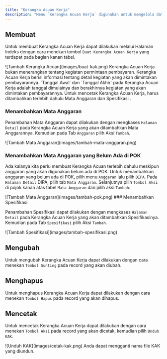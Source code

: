 ```yaml
---
title: "Kerangka Acuan Kerja"
description: "Menu `Kerangka Acuan Kerja` digunakan untuk mengelola data Kerangka Acuan Kerja. Kerangka Acuan Kerja digunakan sebagai dasar untuk melakukan kegiatan yang akan dimintakan pembayarannya."
---
```


## Membuat

Untuk membuat Kerangka Acuan Kerja dapat dilakukan melalui Halaman Indeks dengan cara menekan tombol `Buat Kerangka Acuan Kerja` yang terdapat pada bagian kanan tabel.

<Frame caption="Tampilan Menambahkan Kerangka Acuan">
    ![Tambah Kerangka Acuan](images/buat-kak.png)
</Frame>


<Warning>
    Kerangka Acuan Kerja bukan menerangkan tentang kegiatan permintaan pembayaran. Kerangka Acuan Kerja berisi informasi tentang detail kegiatan yang akan dimintakan pembayarannya.
</Warning>

<Tip>
    `Tanggal Awal` dan `Tanggal Akhir` pada Kerangka Acuan Kerja adalah tanggal dimulainya dan berakhirnya kegiatan yang akan dimintakan pembayarannya.
</Tip>

<Warning>
    Untuk mencetak Kerangka Acuan Kerja, harus ditambahkan terlebih dahulu Mata Anggaran dan Spesifikasi .
</Warning>

### Menambahkan Mata Anggaran

Penambahan Mata Anggaran dapat dilakukan dengan mengkases `Halaman Detail` pada Kerangka Acuan Kerja yang akan ditambahkan Mata Anggarannya. Kemudian pada Tab `Anggaran` pilih Aksi `Tambah`.
<Frame caption="Tampilan Menambahkan Mata Anggaran">
    ![Tambah Mata Anggaran](images/tambah-mata-anggaran.png)
</Frame>

### Menambahkan Mata Anggaran yang Belum Ada di POK

Ada kalanya kita perlu membuat Kerangka Acuan terlebih dahulu meskipun anggaran yang akan digunakan belum ada di POK. Untuk menambahkan anggaran yang belum ada di POK, pilih menu `Anggaran` lalu pilih `DIPA`. Pada `Halaman Detail` DIPA, pilih tab `Mata Anggaran`. Selanjutnya pilih `Tombol Aksi` di pojok kanan atas tabel `Mata Anggaran` dan pilih aksi `Tambah`. 
<Frame caption="Tampilan Menambahkan Mata Anggaran yang belum ada di POK">
    ![Tambah Mata Anggaran](images/tambah-pok.png)
</Frame>
### Menambahkan Spesifikasi

Penambahan Spesifikasi dapat dilakukan dengan mengkases `Halaman Detail` pada Kerangka Acuan Kerja yang akan ditambahkan Spesifikasinya. Kemudian pada Tab `Spesifikasi` pilih Aksi `Tambah`.
<Frame caption="Tampilan Menambahkan Spesifikasi">
    ![Tambah Spesifikasi](images/tambah-spesifikasi.png)
</Frame>

## Mengubah

Untuk mengubah Kerangka Acuan Kerja dapat dilakukan dengan cara menekan `Tombol Sunting` pada record yang akan diubah.

## Menghapus

Untuk menghapus Kerangka Acuan Kerja dapat dilakukan dengan cara menekan `Tombol Hapus` pada record yang akan dihapus.

## Mencetak

Untuk mencetak Kerangka Acuan Kerja dapat dilakukan dengan cara menekan `Tombol Aksi` pada record yang akan dicetak, kemudian pilih `Unduh KAK`.

<Frame caption="Tampilan Cetak KAK">
    ![Unduh KAK](images/cetak-kak.png)
</Frame>

<Tip>
    Anda dapat mengganti nama file KAK yang diunduh.
</Tip>

